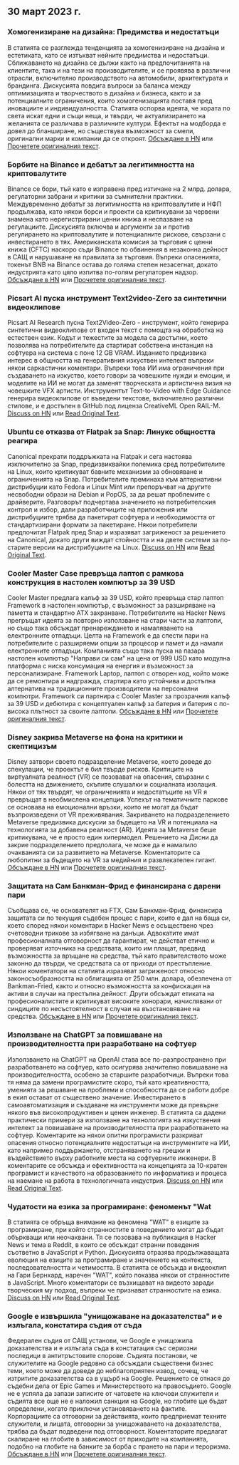 

<CallToAction />

<Steps>

## 30 март 2023 г.

### Хомогенизиране на дизайна: Предимства и недостатъци

В статията се разглежда тенденцията за хомогенизиране на дизайна и естетиката, като се изтъкват нейните предимства и недостатъци. Сближаването на дизайна се дължи както на предпочитанията на клиентите, така и на тези на производителите, и се проявява в различни отрасли, включително производството на автомобили, архитектурата и брандинга. Дискусията повдига въпроси за баланса между оптимизацията и творчеството в дизайна и бизнеса, както и за потенциалните ограничения, които хомогенизацията поставя пред иновациите и индивидуалността. Статията оспорва идеята, че хората по света искат едни и същи неща, и твърди, че актуализирането на желанията се различава в различните култури. Ефектът на модборда е довел до бланширане, но съществува възможност за смели, оригинални марки и компании да се откроят.
[Обсъждане в HN](http://news.ycombinator.com/item?id=35355703) или [Прочетете оригиналния текст](https://www.alexmurrell.co.uk/articles/the-age-of-average).

### Борбите на Binance и дебатът за легитимността на криптовалутите

Binance се бори, тъй като е изправена пред изтичане на 2 млрд. долара, регулаторни забрани и критики за съмнителни практики. Междувременно дебатът за легитимността на криптовалутите и НФП продължава, като някои борси и проекти са критикувани за червени знамена като нерегистрирани ценни книжа и неспазване на регулациите. Дискусията включва и аргументи за и против регулирането на криптовалутите и потенциалните рискове, свързани с инвестирането в тях. Американската комисия за търговия с ценни книжа (CFTC) наскоро съди Binance по обвинения в незаконна дейност в САЩ и нарушаване на правилата за търговия. Въпреки опасенията, токенът BNB на Binance остава до голяма степен незасегнат, докато индустрията като цяло изпитва по-голям регулаторен надзор.
[Обсъждане в HN](http://news.ycombinator.com/item?id=35351805) или [Прочетете оригиналния текст](https://www.wsj.com/articles/binance-sees-2-billion-in-outflows-as-troubles-compound-9a136e21).

### Picsart AI пуска инструмент Text2video-Zero за синтетични видеоклипове

Picsart AI Research пусна Text2Video-Zero - инструмент, който генерира синтетични видеоклипове от входен текст с помощта на обработка на естествен език. Кодът и тежестите за модела са достъпни, което позволява на потребителите да стартират собствена инстанция на софтуера на система с поне 12 GB VRAM. Изданието предизвика интерес в общността на генеративния изкуствен интелект въпреки някои саркастични коментари. Въпреки това ИИ има ограничения при създаването на изкуство, което говори за човешките нужди и емоции, и моделите на ИИ не могат да заменят творческата и артистична визия на човешките VFX артисти. Инструментът Text-to-Video with Edge Guidance генерира видеоклипове от въведени текстове, включително различни стилове, и е достъпен в GitHub под лиценза CreativeML Open RAIL-M.
[Discuss on HN](http://news.ycombinator.com/item?id=35352452) или [Read Original Text](https://github.com/Picsart-AI-Research/Text2Video-Zero).

### Ubuntu се отказва от Flatpak за Snap: Линукс общността реагира

Canonical прекрати поддръжката на Flatpak и сега настоява изключително за Snap, предизвиквайки полемика сред потребителите на Linux, които критикуват бавните механизми за обновяване и ограниченията на Snap. Потребителите преминаха към алтернативни дистрибуции като Fedora и Linux Mint или препоръчват на другите несвободни образи на Debian и PopOS, за да решат проблемите с драйверите. Разговорът подчертава значението на потребителския контрол и избор, дали разработчиците на приложения или дистрибуциите трябва да пакетират софтуера и необходимостта от стандартизирани формати за пакетиране. Някои потребители предпочитат Flatpak пред Snap и изразяват загриженост за решението на Canonical, докато други виждат стойността и на двете системи за по-старите версии на дистрибуциите на Linux.
[Discuss on HN](http://news.ycombinator.com/item?id=35354729) или [Read Original Text](https://lwn.net/SubscriberLink/927262/6adb2350e2b0d2ce/).

### Cooler Master Case превръща лаптоп с рамкова конструкция в настолен компютър за 39 USD

Cooler Master предлага калъф за 39 USD, който превръща стар лаптоп Framework в настолен компютър, с възможност за разширяване на паметта и стандартно ATX захранване. Потребителите на Hacker News прегръщат идеята за повторно използване на стари части за лаптопи, но също така обсъждат пренареждането и намаляването на електронните отпадъци. Целта на Framework е да спести пари на потребителите с разширяеми опции за процесор и памет и да намали електронните отпадъци. Компанията също така пуска на пазара настолен компютър "Направи си сам" на цена от 999 USD като модулна платформа с ниска консумация на енергия и възможност за персонализиране. Framework Laptop, лаптоп с отворен код, който може да се ремонтира и надгражда, стартира като устойчива и достъпна алтернатива на традиционните производители на персонални компютри. Framework си партнира с Cooler Master за прозрачния калъф за 39 USD и дебютира с концептуален калъф за батерия и батерия с по-висока плътност за своите лаптопи.
[Обсъждане в HN](http://news.ycombinator.com/item?id=35350288) или [Прочетете оригиналния текст](https://www.theverge.com/2023/3/23/23652939/framework-cooler-master-sff-pc-case).

### Disney закрива Metaverse на фона на критики и скептицизъм

Disney затвори своето подразделение Metaverse, което доведе до спекулации, че проектът е бил твърде рисков. Критиците на виртуалната реалност (VR) се позовават на опасения, свързани с болестта на движението, скъпите слушалки и социалната изолация. Някои от тях твърдят, че ограниченията и недостатъците на VR я превръщат в необмислена концепция. Успехът на тематичните паркове се основава на емоционални връзки, които не могат да бъдат възпроизведени от VR преживявания. Закриването на подразделението Metaverse предизвика дискусии за бъдещето на VR и потенциала на технологията за добавена реалност (AR). Идеята за Metaverse беше критикувана, че е просто един хипермодел. Решението на Дисни да закрие подразделението предполага, че може да е намалило очакванията си за развитието на Metaverse. Коментаторите са любопитни за бъдещето на VR за медийния и развлекателен гигант.
[Обсъждане в HN](http://news.ycombinator.com/item?id=35350952) или [Прочетете оригиналния текст](https://www.wsj.com/articles/disney-eliminates-its-metaverse-division-as-part-of-companys-layoffs-plan-94b03650).

### Защитата на Сам Банкман-Фрид е финансирана с дарени пари

Съобщава се, че основателят на FTX, Сам Банкман-Фрид, финансира защитата си по текущия съдебен процес с пари, които е дал на баща си, което според някои коментари в Hacker News е осъществено чрез счетоводни трикове за избягване на данъци. Адвокатите имат професионалната отговорност да гарантират, че действат етично и проверяват източника на средствата, които им плащат, предвид възможността за връщане на средства, тъй като правителството може законно да твърди, че средствата са от приходи от престъпление. Някои коментатори на статията изразяват загриженост относно законосъобразността на облигацията от 250 млн. долара, обезпечена от Bankman-Fried, както и относно възможността за конфискация на активи в случаи на престъпна дейност. Други обсъждат етиката на професионалистите и критикуват високите хонорари, начислявани от синдиците по несъстоятелност в случаи на възстановяване на средства.
[Обсъждане в HN](http://news.ycombinator.com/item?id=35358698) или [Прочетете оригиналния текст](https://www.forbes.com/sites/sarahemerson/2023/03/29/sam-bankman-fried-legal-fees-funded-by-alameda-money-gifted-to-father-joe-bankman/).

### Използване на ChatGPT за повишаване на производителността при разработване на софтуер

Използването на ChatGPT на OpenAI става все по-разпространено при разработването на софтуер, като осигурява значително повишаване на производителността, особено за старшите разработчици. Въпреки това тя няма да замени програмистите скоро, тъй като креативността, уменията за решаване на проблеми и способността да се работи добре в екип остават от съществено значение. Инвестирането в самоавтоматизация и създаване на инструменти може да превърне някого във високопродуктивен и ценен инженер. В статията са дадени практически примери за използване на технологията на изкуствения интелект за повишаване на производителността при разработването на софтуер. Коментарите на някои опитни програмисти разкриват опасения относно потенциалните недостатъци на инструментите на ИИ, като например поддържането, отстраняването на грешки и въздействието върху работните места на софтуерните инженери. В коментарите се обсъжда и ефективността на концепцията за 10-кратен програмист и качеството на образованието по информатика и процеса на наемане на работа в технологичната индустрия.
[Discuss on HN](http://news.ycombinator.com/item?id=35356054) или [Read Original Text](https://kadekillary.work/posts/1000x-eng/).

### Чудатости на езика за програмиране: феноменът "Wat

В статията се обръща внимание на феномена "WAT" в езиците за програмиране, при който странностите в поведението могат да бъдат объркващи или неочаквани. Тя се позовава на публикация в Hacker News и тема в Reddit, в които се обсъждат странни поведения съответно в JavaScript и Python. Дискусията отразява продължаващата еволюция на езиците за програмиране и значението на контекста, последователността и четимостта. В статията се обсъжда и видеоклип на Гари Бернхард, наречен "WAT", който показва някои от странностите в JavaScript. Много коментатори се възхищават на видеото заради творческия му подход, въпреки че признават странностите на езика.
[Discuss on HN](http://news.ycombinator.com/item?id=35363044) или [Read Original Text](https://www.destroyallsoftware.com/talks/wat).

### Google е извършила "унищожаване на доказателства" и е излъгала, констатира съдия от съда

Федерален съдия от САЩ установи, че Google е унищожила доказателства и е излъгала съда в констатация със сериозни последици в антитръстовите спорове. Съдията постанови, че служителите на Google редовно са обсъждали съществени бизнес теми, което може да доведе до неблагоприятен извод, сочещ, че изтритите доказателства са в ущърб на Google. Решението се отнася до съдебни дела от Epic Games и Министерството на правосъдието. Google не е успяла да запази записите от чатовете на ключови служители и съдията все още не е наложил санкции на Google, но глобите ще бъдат определени, когато приключи установяването на фактите. Корпорациите са отговорни за действията, които предприемат техните служители, и лицата, отговорни за унищожаването на доказателства, трябва да бъдат подведени под отговорност. Коментаторите предлагат скалиране на глобите в зависимост от приходите на компанията, подобно на глобите на банките за борба с прането на пари и тероризма.
[Обсъждане в HN](http://news.ycombinator.com/item?id=35363095) или [Прочетете оригиналния текст](https://storage.courtlistener.com/recap/gov.uscourts.cand.373179/gov.uscourts.cand.373179.469.0.pdf).

</Steps>
